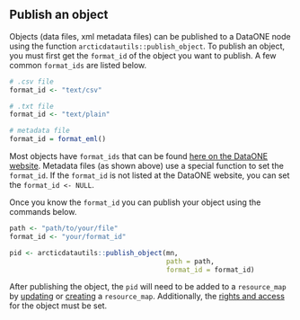 ## Publish an object

Objects (data files, xml metadata files) can be published to a DataONE node using the function `arcticdatautils::publish_object`. 
To publish an object, you must first get the `format_id` of the object you want to publish. A few common `format_ids` are listed below.

```r
# .csv file
format_id <- "text/csv"

# .txt file
format_id <- "text/plain"

# metadata file
format_id = format_eml()
```

Most objects have `format_ids` that can be found [here on the DataONE website](https://cn.dataone.org/cn/v2/formats). Metadata files (as shown above) use a special function to set the `format_id`. If the `format_id` is not listed at the DataONE website, you can set the `format_id <- NULL`.

Once you know the `format_id` you can publish your object using the commands below.

```r
path <- "path/to/your/file"
format_id <- "your/format_id"

pid <- arcticdatautils::publish_object(mn,
                                       path = path,
                                       format_id = format_id)
```

After publishing the object, the `pid` will need to be added to a `resource_map` by [updating](#update-a-package) or [creating](#create-a-resource-map) a `resource_map`. Additionally, the [rights and access](#set-rights-and-access) for the object must be set.

